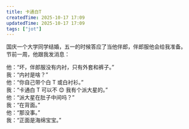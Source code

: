 ```yaml
---
title: 卡通白T
createdTime: 2025-10-17 17:09
updatedTime: 2025-10-17 17:09
tags: ["jot"]
---
```


国庆一个大学同学结婚，五一的时候答应了当他伴郎，伴郎服他会给我准备。  
节前一周，他跟我发消息：

他：“坏，伴郎服没有内衬，只有外套和裤子。”  
我：“内衬是啥？”  
他：“你自己带个白 T 或白衬衫。”  
我：“卡通白 T 可以不 😊 我有个派大星的。”  
他：“派大星在肚子中间吗？”  
我：“在背面。”  
他：“那没事。”  
我：“正面是海绵宝宝。”
